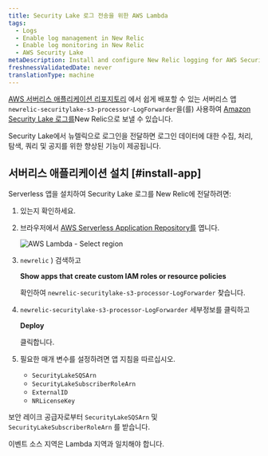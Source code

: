 ```yaml
---
title: Security Lake 로그 전송을 위한 AWS Lambda
tags:
  - Logs
  - Enable log management in New Relic
  - Enable log monitoring in New Relic
  - AWS Security Lake
metaDescription: Install and configure New Relic logging for AWS Security Lake
freshnessValidatedDate: never
translationType: machine
---
```



[AWS 서버리스 애플리케이션 리포지토리](https://serverlessrepo.aws.amazon.com/applications) 에서 쉽게 배포할 수 있는 서버리스 앱 `newrelic-securitylake-s3-processor-LogForwarder`을(를) 사용하여 [Amazon Security Lake 로그를](https://docs.aws.amazon.com/security-lake/latest/userguide/internal-sources.html)New Relic으로 보낼 수 있습니다.

Security Lake에서 뉴렐릭으로 로그인을 전달하면 로그인 데이터에 대한 수집, 처리, 탐색, 쿼리 및 공지를 위한 향상된 <InlinePopover type="logs"/>기능이 제공됩니다.

## 서버리스 애플리케이션 설치 [#install-app]

Serverless 앱을 설치하여 Security Lake 로그를 New Relic에 전달하려면:

1. <InlinePopover type="licenseKey"/>

   있는지 확인하세요.

2. 브라우저에서 [AWS Serverless Application Repository를](https://serverlessrepo.aws.amazon.com/applications) 엽니다.

   <img title="AWS Lambda - Select region" alt="AWS Lambda - Select region" src={serverlessAWSLambdaSelectRegion}/>

3. `newrelic` ) 검색하고

   <DoNotTranslate>**Show apps that create custom IAM roles or resource policies**</DoNotTranslate>

   확인하여 `newrelic-securitylake-s3-processor-LogForwarder` 찾습니다.

4. `newrelic-securitylake-s3-processor-LogForwarder` 세부정보를 클릭하고

   <DoNotTranslate>**Deploy**</DoNotTranslate>

   클릭합니다.

5. 필요한 매개 변수를 설정하려면 앱 지침을 따르십시오.

   * `SecurityLakeSQSArn`
   * `SecurityLakeSubscriberRoleArn`
   * `ExternalID`
   * `NRLicenseKey`

보안 레이크 공급자로부터 `SecurityLakeSQSArn` 및 `SecurityLakeSubscriberRoleArn` 를 받습니다.

이벤트 소스 지역은 Lambda 지역과 일치해야 합니다.